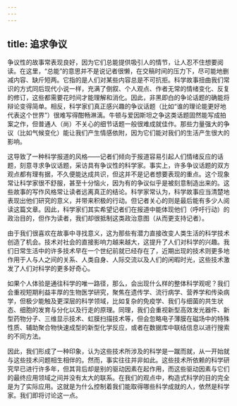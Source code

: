 ```yaml
---
---
---
```

title: 追求争议
---




争议性的故事常表现良好，因为它们总能提供吸引人的情节，让人忍不住想要阅读。在这里，“总能”的意思并不是说记者很懒，在交稿时间的压力下，尽可能地删减内容、缺斤短两。它指的是人们对某些内容总是不可抗拒。科学故事扭曲我们常识的方式同后现代小说一样，充满了倒叙、个人观点、作者无常的情绪变化、反复的修订，这些都需要花时间才能理解和消化。因此，非黑即白的争论话题的确能将辩论变得简单。相反，科学家们真正感兴趣的争议话题（比如“谁的理论能更好地代表这个世界”）很难写得酣畅淋漓。牛顿与爱因斯坦之争这类话题固然能写成拍案之作，但普通人（尚）不关心的细节话题一般很难成就佳作。那些力量强大的争议（比如气候变化）能让我们产生情感依附，因为它们能对我们的生活产生很大的影响。

这导致了一种科学报道的风格——记者们倾向于报道容易引起人们情绪反应的话题，刻意寻求争议话题，采访具有争议性的科学家。事实上，许多争议话题的双方观点都有理有据，不久便能达成共识，但这并不是记者想要表现的重点。这个现象常让科学家很不舒服，甚至十分恼火，因为有的争议似乎是被刻意制造出来的。这些故事的写作风格常让读者远离真正的结论。科学家常认为，科学故事应当清楚地表现出他们研究的意义，并带来积极的行动。但记者关心的则是最后能有多少人阅读这篇文章。因此，科学家们其实希望记者们在报道中能体现他们（呼吁行动）的政治目的，但作为读者，我们却很抵制这类政治意图（从而更支持记者）。

由于我们很喜欢在故事中寻找意义，这为那些有潜力直接改变人类生活的科学技术创造了机会。技术对社会的直接影响力越来越大，这提升了人们对科学的兴趣。我们日常生活中的许多技术早在一个世纪前就已经存在了，近期出现的技术则更多地作用于人与人之间的关系、人类自身、人际交流以及人们的闲暇时光，这些技术激发了人们对科学的更多好奇心。

如果个人体验是通往科学的唯一路径，那么，会出现什么样的整体科学观呢？我们会重视短期利益丰厚的生物医学研究，聚焦在遗传学、流行病学、营养学和传染病学，但极少能触及更深层的科学领域，比如复杂的免疫学、我们与细菌的共生状态、细胞的发育与分化以及行走的原理。同理，我们会重视新型高效发光器件、新型药物分子、三维显示技术、虹膜扫描技术等，但会忽略电子薄膜在磁场中的特殊性质、辅助聚合物快速成型的新型化学反应，或者在数据库中联结信息以进行搜索的不同方法。

因此，我们形成了一种印象，认为这些技术所涉及的科学是一蹴而就，从一开始就与这些技术问题相生相伴的。然而，事实往往并非如此。这些技术所依赖的科学研究早已进行许多年，但其背后却是别的驱动因素在起作用，而这些驱动因素与它们的最终应用领域之间并没有太大的联系。在我们的观点中，构造式科学的目的完全是为了实际应用。这就是为什么控制着我们能取得哪些科学成就的人，依然是科学家。我们即将讨论这一点。